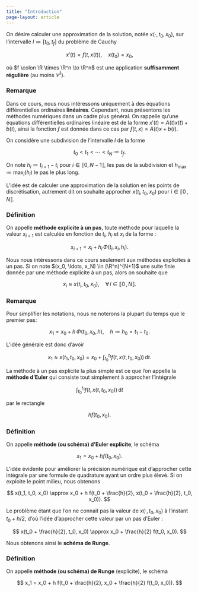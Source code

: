 ```yaml
---
title: "Introduction"
page-layout: article
---
```


On désire calculer une approximation de la solution, notée $x(\cdot, t_0, x_0)$, sur l'intervalle 
$I \coloneqq [t_0, t_f]$ du problème de Cauchy

$$
    x'(t) = f(t, x(t)), \quad x(t_0) = x_0,
$$

où $f \colon \R \times \R^n \to \R^n$ est une application **suffisamment régulière** (au moins $\mathscr{C}^1$).

::: {.callout-note icon=false}
### Remarque

Dans ce cours, nous nous intéressons uniquement à des équations différentielles ordinaires **linéaires**. Cependant, nous présentons les méthodes numériques dans un cadre plus général. On rappelle qu'une équations différentielles ordinaires linéaire est de la forme $x'(t) = A(t) x(t) + b(t)$, ainsi la fonction $f$ est donnée dans ce cas par $f(t, x) = A(t) x + b(t)$.
:::

On considère une subdivision de l'intervalle $I$ de la forme

$$ 
    t_0 < t_1 < \cdots < t_N \coloneqq t_f.
$$ 

On note $h_i \coloneqq t_{i+1} - t_i$ pour $i \in \llbracket 0, N-1 \rrbracket$, les pas de la subdivision et $h_{\max} \coloneqq \max_i(h_i)$ le pas le plus long. 

L'idée est de calculer une approximation de la solution en les points de discrétisation, autrement dit on souhaite approcher $x(t_i, t_0, x_0)$ pour $i \in \llbracket 0\,,\, N \rrbracket$. 

::: {.callout-warning icon=false}
### Définition

On appelle **méthode explicite à un pas**, toute méthode pour laquelle la valeur $x_{i+1}$ est calculée en fonction de $t_i$, $h_i$ et $x_i$ de la forme :

$$
    x_{i+1} = x_i + h_i\, \Phi(t_i, x_i, h_i).
$$
:::

Nous nous intéressons dans ce cours seulement aux méthodes explicites à un pas. Si on note $(x_0, \ldots, x_N) \in (\R^n)^{N+1}$ une suite finie donnée par une méthode explicite à un pas, alors on souhaite que 

$$
    x_i \approx x(t_i, t_0, x_0), \quad \forall\, i \in \llbracket 0\,,\, N \rrbracket.
$$


::: {.callout-note icon=false}
### Remarque

Pour simplifier les notations, nous ne noterons la plupart du temps que le premier pas: 

$$
    x_1 = x_0 + h\, \Phi(t_0, x_0, h), \quad h \coloneqq h_0 = t_1 - t_0.
$$
:::

L'idée générale est donc d'avoir 

$$ 
    x_1 \approx x(t_1, t_0, x_0) = x_0 + \int_{t_0}^{t_1} f(t, x(t, t_0, x_0)) \, \mathrm{d}t.
$$ 

La méthode à un pas explicite la plus simple est ce que l'on appelle la **méthode d'Euler** qui consiste tout simplement à approcher l'intégrale 

$$ 
    \int_{t_0}^{t_1} f(t, x(t, t_0, x_0)) \, \mathrm{d}t
$$

par le rectangle 

$$ 
    h f(t_0, x_0).
$$

::: {.callout-warning icon=false}
### Définition

On appelle **méthode (ou schéma) d'Euler explicite**, le schéma

$$
    x_1 = x_0 + h f(t_0, x_0).
$$
:::

L'idée évidente pour améliorer la précision numérique est d'approcher cette intégrale par une formule de quadrature ayant un ordre plus élevé. Si on exploite le point milieu, nous obtenons

$$
    x(t_1, t_0, x_0) \approx x_0 + h f(t_0 + \frac{h}{2}, x(t_0 + \frac{h}{2}, t_0, x_0)).
$$

Le problème étant que l'on ne connait pas la valeur de $x(\cdot , t_0, x_0)$ à l'instant $t_0 + {h}/{2}$, d'où l'idée d'approcher cette valeur par un pas d'Euler : 

$$ 
    x(t_0 + \frac{h}{2}, t_0, x_0) \approx x_0 + \frac{h}{2} f(t_0, x_0).
$$ 

Nous obtenons ainsi le **schéma de Runge**.

::: {.callout-warning icon=false}
### Définition

On appelle **méthode (ou schéma) de Runge** (explicite), le schéma

$$
    x_1 = x_0 + h f(t_0 + \frac{h}{2}, x_0 + \frac{h}{2} f(t_0, x_0)).
$$
:::

